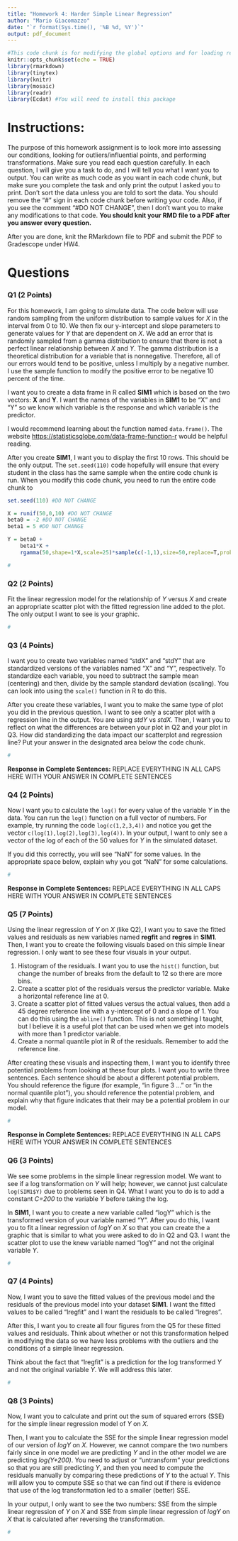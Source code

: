 ```yaml
---
title: "Homework 4: Harder Simple Linear Regression"
author: "Mario Giacomazzo"
date: "`r format(Sys.time(), '%B %d, %Y')`"
output: pdf_document
---
```


```r
#This code chunk is for modifying the global options and for loading required R packages
knitr::opts_chunk$set(echo = TRUE)
library(rmarkdown)
library(tinytex)
library(knitr)
library(mosaic)
library(readr)
library(Ecdat) #You will need to install this package
```

# Instructions:

The purpose of this homework assignment is to look more into assessing our conditions, looking for outliers/influential points, and performing transformations. Make sure you read each question carefully. In each question, I will give you a task to do, and I will tell you what I want you to output. You can write as much code as you want in each code chunk, but make sure you complete the task and only print the output I asked you to print. Don't sort the data unless you are told to sort the data. You should remove the "#" sign in each code chunk before writing your code. Also, if you see the comment "#DO NOT CHANGE", then I don't want you to make any modifications to that code. **You should knit your RMD file to a PDF after you answer every question.**

After you are done, knit the RMarkdown file to PDF and submit the PDF to Gradescope under HW4.

# Questions

### Q1 (2 Points)

For this homework, I am going to simulate data. The code below will use random sampling from the uniform distribution to sample values for *X* in the interval from 0 to 10. We then fix our y-intercept and slope parameters to generate values for *Y* that are dependent on *X*. We add an error that is randomly sampled from a gamma distribution to ensure that there is not a perfect linear relationship between *X* and *Y*. The gamma distribution is a theoretical distribution for a variable that is nonnegative. Therefore, all of our errors would tend to be positive, unless I multiply by a negative number. I use the sample function to modify the positive error to be negative 10 percent of the time. 

I want you to create a data frame in R called **SIM1** which is based on the two vectors: **X** and **Y**. I want the names of the variables in **SIM1** to be "X" and "Y" so we know which variable is the response and which variable is the predictor. 

I would recommend learning about the function named `data.frame()`. The website <https://statisticsglobe.com/data-frame-function-r> would be helpful reading. 

After you create **SIM1**, I want you to display the first 10 rows. This should be the only output. The `set.seed(110)` code hopefully will ensure that every student in the class has the same sample when the entire code chunk is run. When you modify this code chunk, you need to run the entire code chunk to 

```r
set.seed(110) #DO NOT CHANGE

X = runif(50,0,10) #DO NOT CHANGE
beta0 = -2 #DO NOT CHANGE
beta1 = 5 #DO NOT CHANGE

Y = beta0 + 
    beta1*X + 
    rgamma(50,shape=1*X,scale=25)*sample(c(-1,1),size=50,replace=T,prob=c(0.1,0.9)) #DO NOT CHANGE

#
```


### Q2 (2 Points)

Fit the linear regression model for the relationship of *Y* versus *X* and create an appropriate scatter plot with the fitted regression line added to the plot. The only output I want to see is your graphic. 

```r
#
```

### Q3 (4 Points)

I want you to create two variables named "stdX" and "stdY" that are standardized versions of the variables named "X" and "Y", respectively. To standardize each variable, you need to subtract the sample mean (centering) and then, divide by the sample standard deviation (scaling). You can look into using the `scale()` function in R to do this.

After you create these variables, I want you to make the same type of plot you did in the previous question. I want to see only a scatter plot with a regression line in the output. You are using *stdY* vs *stdX*.  Then, I want you to reflect on what the differences are between your plot in Q2 and your plot in Q3. How did standardizing the data impact our scatterplot and regression line? Put your answer in the designated area below the code chunk.

```r
#
```

**Response in Complete Sentences:** REPLACE EVERYTHING IN ALL CAPS HERE WITH YOUR ANSWER IN COMPLETE SENTENCES



### Q4 (2 Points)

Now I want you to calculate the `log()` for every value of the variable *Y* in the data. You can run the `log()` function on a full vector of numbers. For example, try running the code `log(c(1,2,3,4))` and notice you get the vector `c(log(1),log(2),log(3),log(4))`. In your output, I want to only see a vector of the log of each of the 50 values for *Y* in the simulated dataset. 

If you did this correctly, you will see "NaN" for some values. In the appropriate space below, explain why you got "NaN" for some calculations. 

```r
#
```

**Response in Complete Sentences:** REPLACE EVERYTHING IN ALL CAPS HERE WITH YOUR ANSWER IN COMPLETE SENTENCES

### Q5 (7 Points)

Using the linear regression of *Y* on *X* (like Q2), I want you to save the fitted values and residuals as new variables named **regfit** and **regres** in **SIM1**. Then, I want you to create the following visuals based on this simple linear regression. I only want to see these four visuals in your output.

1. Histogram of the residuals. I want you to use the `hist()` function, but change the number of breaks from the default to 12 so there are more bins.
2. Create a scatter plot of the residuals versus the predictor variable. Make a horizontal reference line at 0. 
3. Create a scatter plot of fitted values versus the actual values, then add a 45 degree reference line with a y-intercept of 0 and a slope of 1. You can do this using the `abline()` function. This is not something I taught, but I believe it is a useful plot that can be used when we get into models with more than 1 predictor variable. 
4. Create a normal quantile plot in R of the residuals. Remember to add the reference line.

After creating these visuals and inspecting them, I want you to identify three potential problems from looking at these four plots. I want you to write three sentences. Each sentence should be about a different potential problem. You should reference the figure (for example, "in figure 3 ..." or "in the normal quantile plot"), you should reference the potential problem, and explain why that figure indicates that their may be a potential problem in our model. 


```r
#
```

**Response in Complete Sentences:** REPLACE EVERYTHING IN ALL CAPS HERE WITH YOUR ANSWER IN COMPLETE SENTENCES

### Q6 (3 Points)

We see some problems in the simple linear regression model. We want to see if a log transformation on *Y* will help; however, we cannot just calculate `log(SIM1$Y)` due to problems seen in Q4. What I want you to do is to add a constant *C=200* to the variable *Y* before taking the log. 

In **SIM1**, I want you to create a new variable called "logY" which is the transformed version of your variable named "Y". After you do this, I want you to fit a linear regression of *logY* on *X* so that you can create the a graphic that is similar to what you were asked to do in Q2 and Q3. I want the scatter plot to use the knew variable named "logY" and not the original variable *Y*.

```r
#
```


### Q7 (4 Points)

Now, I want you to save the fitted values of the previous model and the residuals of the previous model into your dataset **SIM1**. I want the fitted values to be called "lregfit" and I want the residuals to be called "lregres". 

After this, I want you to create all four figures from the Q5 for these fitted values and residuals. Think about whether or not this transformation helped in modifying the data so we have less problems with the outliers and the conditions of a simple linear regression. 

Think about the fact that "lregfit" is a prediction for the log transformed *Y* and not the original variable *Y*. We will address this later. 

```r
#
```


### Q8 (3 Points)

Now, I want you to calculate and print out the sum of squared errors (SSE) for the simple linear regression model of *Y* on *X*. 

Then, I want you to calculate the SSE for the simple linear regression model of our version of *logY* on *X*. However, we cannot compare the two numbers fairly since in one model we are predicting *Y* and in the other model we are predicting *log(Y+200)*. You need to adjust or "untransform" your predictions  so that you are still predicting *Y*, and then you need to compute the residuals manually by comparing these predictions of *Y* to the actual *Y*. This will allow you to compute SSE so that we can find out if there is evidence that use of the log transformation led to a smaller (better) SSE.

In your output, I only want to see the two numbers: SSE from the simple linear regression of *Y* on *X* and SSE from simple linear regression of *logY* on *X* that is calculated after reversing the transformation.

```r
#
```
